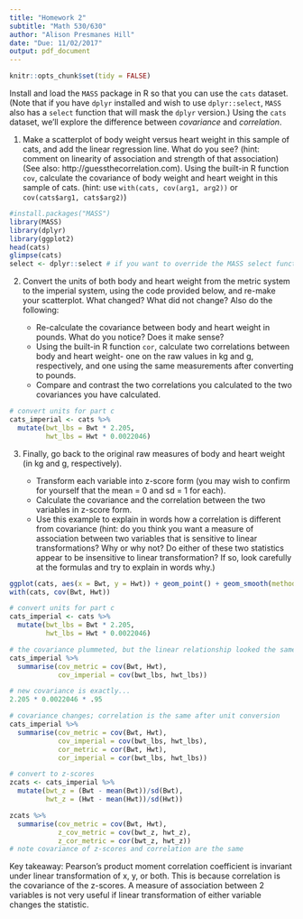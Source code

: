 ```yaml
---
title: "Homework 2"
subtitle: "Math 530/630"
author: "Alison Presmanes Hill"
date: "Due: 11/02/2017"
output: pdf_document
---
```

```r
knitr::opts_chunk$set(tidy = FALSE)
```


Install and load the `MASS` package in R so that you can use the `cats` dataset. (Note that if you have `dplyr` installed and wish to use `dplyr::select`, `MASS` also has a `select` function that will mask the `dplyr` version.) Using the `cats` dataset, we'll explore the difference between *covariance* and *correlation*.


1. Make a scatterplot of body weight versus heart weight in this sample of cats, and add the linear regression line. What do you see? (hint: comment on linearity of association and strength of that association) (See also: http://guessthecorrelation.com). Using the built-in R function `cov`, calculate the covariance of body weight and heart weight in this sample of cats. (hint: use `with(cats, cov(arg1, arg2))` or `cov(cats$arg1, cats$arg2)`)

```r
#install.packages("MASS")
library(MASS)
library(dplyr)
library(ggplot2)
head(cats)
glimpse(cats)
select <- dplyr::select # if you want to override the MASS select function with the dplyr one
```
    
2. Convert the units of both body and heart weight from the metric system to the imperial system, using the code provided below, and re-make your scatterplot. What changed? What did not change? Also do the following:

    - Re-calculate the covariance between body and heart weight in pounds. What do you notice? Does it make sense? 
    - Using the built-in R function `cor`, calculate two correlations between body and heart weight- one on the raw values in kg and g, respectively, and one using the same measurements after converting to pounds. 
    - Compare and contrast the two correlations you calculated to the two covariances you have calculated.


```r
# convert units for part c
cats_imperial <- cats %>%
  mutate(bwt_lbs = Bwt * 2.205,
         hwt_lbs = Hwt * 0.0022046)
```


3. Finally, go back to the original raw measures of body and heart weight (in kg and g, respectively). 

    - Transform each variable into z-score form (you may wish to confirm for yourself that the mean = 0 and sd = 1 for each).
    - Calculate the covariance and the correlation between the two variables in z-score form. 
    - Use this example to explain in words how a correlation is different from covariance (hint: do you think you want a measure of association between two variables that is sensitive to linear transformations? Why or why not? Do either of these two statistics appear to be insensitive to linear transformation? If so, look carefully at the formulas and try to explain in words why.)
    
```r
ggplot(cats, aes(x = Bwt, y = Hwt)) + geom_point() + geom_smooth(method = "lm")
with(cats, cov(Bwt, Hwt))
```

```r
# convert units for part c
cats_imperial <- cats %>%
  mutate(bwt_lbs = Bwt * 2.205,
         hwt_lbs = Hwt * 0.0022046)
```

```r
# the covariance plummeted, but the linear relationship looked the same
cats_imperial %>%
  summarise(cov_metric = cov(Bwt, Hwt),
            cov_imperial = cov(bwt_lbs, hwt_lbs))

# new covariance is exactly...
2.205 * 0.0022046 * .95
```


```r
# covariance changes; correlation is the same after unit conversion
cats_imperial %>%
  summarise(cov_metric = cov(Bwt, Hwt),
            cov_imperial = cov(bwt_lbs, hwt_lbs),
            cor_metric = cor(Bwt, Hwt),
            cor_imperial = cor(bwt_lbs, hwt_lbs))
```


```r
# convert to z-scores
zcats <- cats_imperial %>%
  mutate(bwt_z = (Bwt - mean(Bwt))/sd(Bwt),
         hwt_z = (Hwt - mean(Hwt))/sd(Hwt))

zcats %>%
  summarise(cov_metric = cov(Bwt, Hwt),
            z_cov_metric = cov(bwt_z, hwt_z),
            z_cor_metric = cor(bwt_z, hwt_z))
# note covariance of z-scores and correlation are the same
```

Key takeaway: Pearson's product moment correlation coefficient is invariant under linear transformation of x, y, or both. This is because correlation is the covariance of the z-scores. A measure of association between 2 variables is not very useful if linear transformation of either variable changes the statistic.
    